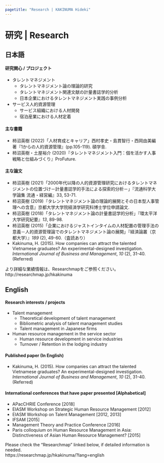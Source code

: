 ```yaml
---
pagetitle: "Research | KAKINUMA Hideki"
---
```


# 研究 | Research {.tabset}

## 日本語
<h4>研究関心 / プロジェクト</h4>
+ タレントマネジメント
    + タレントマネジメント論の理論的研究
    + タレントマネジメント関連文献の計量書誌学的分析
    + 日本企業におけるタレントマネジメント実践の事例分析
+ サービス人的資源管理
    + サービス組織における人材開発
    + 宿泊産業における人材定着

<h4 class="mb">主な書籍</h4>
+ 柿沼英樹 (2022)「人材育成とキャリア」西村孝史・島貫智行・西岡由美編著『1からの人的資源管理』(pp.105-119). 碩学舎.
+ 柿沼英樹・土屋裕介 (2020)『タレントマネジメント入門：個を活かす人事戦略と仕組みづくり』ProFuture.

<h4 class="mb">主な論文</h4>
+ 柿沼英樹 (2021)「2000年代以降の人的資源管理研究におけるタレントマネジメントの位置づけ－計量書誌学的手法による探索的分析－」『流通科学大学論集 流通・経営編』33, 53-71.
+ 柿沼英樹 (2019)『タレントマネジメント論の理論的展開とその日本型人事管理への含意』京都大学大学院経済学研究科博士学位申請論文.
+ 柿沼英樹 (2018)「タレントマネジメント論の計量書誌学的分析」『環太平洋大学研究紀要』*13*, 89-98.
+ 柿沼英樹 (2015)「企業におけるジャストインタイムの人材配置の管理手法の意義－人的資源管理論でのタレントマネジメント論の展開」『経済論叢（京都大学）』*189* (2), 49-60.（査読あり）
+ Kakinuma, H. (2015). How companies can attract the talented Vietnamese graduates? An experimental-designed investigation. *International Journal of Business and Management*, *10* (2), 31-40. (Referred)
 
 
より詳細な業績情報は、Researchmapをご参照ください。  
http://researchmap.jp/hkakinuma



## English

<h4>Research interests / projects</h4>
+ Talent management
    + Theoretical development of talent management
    + Bibliometric analysis of talent management studies
    + Talent management in Japanese firms
+ Human resource management in the service sector
    + Human resource development in service industries
    + Turnover / Retention in the lodging industry

<h4 class="mb">Published paper (In English)</h4>
+ Kakinuma, H. (2015). How companies can attract the talented Vietnamese graduates? An experimental-designed investigation. *International Journal of Business and Management*, *10* (2), 31-40. (Referred)

<h4 class="mb">International conferences that have paper presented [Alphabetical]</h4>
+ APacCHRIE Conference [2018]
+ EIASM Workshop on Strategic Human Resource Management [2012]
+ EIASM Workshop on Talent Management [2012, 2013]
+ IFSAM [2015]
+ Management Theory and Practice Conference [2016]
+ Paris colloquium on Human Resource Management in Asia: Distinctiveness of Asian Human Resource Management? [2015]

Please check the "Researchmap" linked below, if detailed information is needed.  
https://researchmap.jp/hkakinuma/?lang=english  
